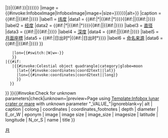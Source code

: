 {{Infobox
|bodystyle = width:250px;
|abovestyle = background:#FFCCCC;
|above ={{#if:{{{name|{{PAGENAME}}}}}|{{{name|{{PAGENAME}}}}}|{{#if:{{{名称|{{PAGENAME}}}}}|{{{名称|{{PAGENAME}}}}}}}}}
|image = {{#invoke:InfoboxImage|InfoboxImage|image={{{image|}}}|size={{{image size|{{{image_size|{{{imagesize|}}}}}}}}}|alt={{{alt|}}}}}
|caption = {{#if:{{{caption|}}}|{{{caption|}}}|{{#if:{{{说明|}}}|{{{说明|}}}}}}}
|label1 = [[纬度]]
|data1 = {{#if:{{{latitude|}}}|{{{latitude|}}}°|{{#if:{{{纬度|}}}|{{{纬度|}}}°}}}}{{#if:{{{N_or_S|}}}|{{{N_or_S|}}}|{{#if:{{{南北|}}}|{{{南北|}}}}}}}
|label2 = [[经度]]
|data2 = {{#if:{{{longitude|}}}|{{{longitude|}}}°|{{#if:{{{经度|}}}|{{{经度|}}}°}}}}{{#if:{{{E_or_W|}}}|{{{E_or_W|}}}|{{#if:{{{东西|}}}|{{{东西|}}}}}}}
|label3 = [[直径]]
|data3 = {{#if:{{{diameter|}}}|{{{diameter|}}}|{{#if:{{{直径|}}}|{{{直径|}}}}}}} 
|label4 = [[环形山深度|深度]]
|data4 = {{#if:{{{depth|}}}|{{{depth|}}}|{{#if:{{{深度|}}}|{{{深度|}}}}}}} 
|label5 = [[月面座標]]
|data5 = {{#if:{{{colong|}}}|日出时{{{colong|}}}°|{{#if:{{{经线|}}}|日出时{{{经线|}}}°}}}} 
|label6 = [[月球陨石坑#命名|命名来源]]
|data6 = {{#if:{{{eponym|}}}|{{{eponym|}}}|{{#if:{{{命名来源|}}}|{{{命名来源|}}}}}}}
}}
{{main other|<!--
-->{{#if:{{{latitude|}}}{{{longitude|}}}
 |{{#invoke:Celestial object quadrangle|category|globe=moon
    |lat={{#switch:{{{N_or_S|}}}|S|s=-}}{{{latitude|0}}}
    |lon={{#switch:{{{E_or_W|}}}|W|w=-}}{{{longitude|0}}}
    }}[[Category:使用过时坐标格式的页面|月]]
 |{{#if:{{{coordinates|}}}
    |{{#invoke:Celestial object quadrangle|category|globe=moon
      |lat={{#invoke:coordinates|coord2text|{{{coordinates|}}}|lat}}
      |lon={{#invoke:coordinates|coord2text|{{{coordinates|}}}|long}}
      }}
   }}
}} }}{{#invoke:Check for unknown parameters|check|unknown={{main other|[[Category:使用infobox lunar crater or mare版模含有未知參數的頁面|_VALUE_{{PAGENAME}}]]}}|preview=Page using [[Template:Infobox lunar crater or mare]] with unknown parameter "_VALUE_"|ignoreblank=y| alt | caption | colong | coordinates | coordinates_footnotes | depth | diameter | E_or_W | eponym | image | image size | image_size | imagesize | latitude | longitude | N_or_S | name | title }}<noinclude>{{Documentation}}
<!---Please add metadata to the /doc subpage, not here - thanks!---></noinclude>